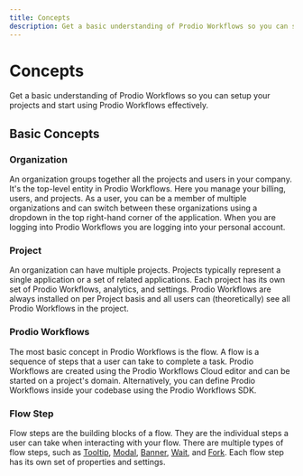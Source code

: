 ```yaml
---
title: Concepts
description: Get a basic understanding of Prodio Workflows so you can setup your projects and start using Prodio Workflows effectively.
---
```


# Concepts

Get a basic understanding of Prodio Workflows so you can setup your projects and start using Prodio Workflows effectively.

## Basic Concepts

### Organization

An organization groups together all the projects and users in your company. It's the top-level entity in Prodio Workflows. Here you manage your billing, users, and projects. As a user, you can be a member of multiple organizations and can switch between these organizations using a dropdown in the top right-hand corner of the application. When you are logging into Prodio Workflows you are logging into your personal account.

### Project

An organization can have multiple projects. Projects typically represent a single application or a set of related applications. Each project has its own set of Prodio Workflows, analytics, and settings. Prodio Workflows are always installed on per Project basis and all users can (theoretically) see all Prodio Workflows in the project.

### Prodio Workflows

The most basic concept in Prodio Workflows is the flow. A flow is a sequence of steps that a user can take to complete a task. Prodio Workflows are created using the Prodio Workflows Cloud editor and can be started on a project's domain. Alternatively, you can define Prodio Workflows inside your codebase using the Prodio Workflows SDK.

### Flow Step

Flow steps are the building blocks of a flow. They are the individual steps a user can take when interacting with your flow. There are multiple types of flow steps, such as [Tooltip](/step-types/tooltip), [Modal](/step-types/modal),
[Banner](/step-types/banner), [Wait](/step-types/wait), and [Fork](/step-types/fork). Each flow step has its own set of properties and settings.
